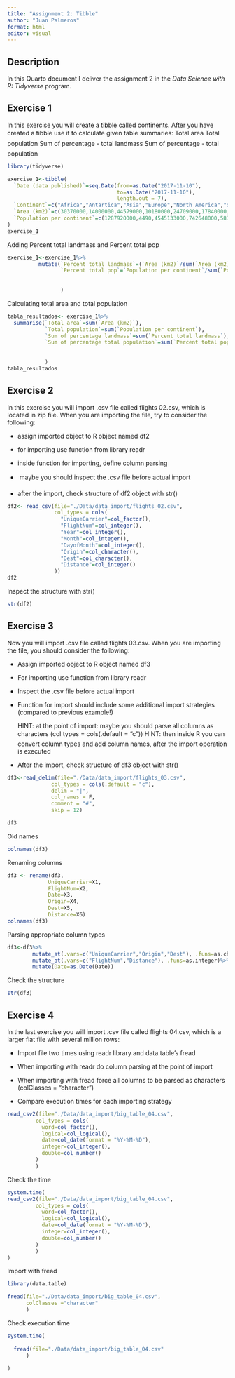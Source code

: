 ```yaml
---
title: "Assignment 2: Tibble"
author: "Juan Palmeros"
format: html
editor: visual
---
```


## Description

In this Quarto document I deliver the assignment 2 in the *Data Science with R: Tidyverse* program.

## Exercise 1

In this exercise you will create a tibble called continents. After you have created a tibble use it to calculate given table summaries: Total area Total population Sum of percentage - total landmass Sum of percentage - total population

```r
library(tidyverse)
```

```r
exercise_1<-tibble(
  `Date (data published)`=seq.Date(from=as.Date("2017-11-10"),
                                   to=as.Date("2017-11-10"),
                                   length.out = 7),
  `Continent`=c("Africa","Antartica","Asia","Europe","North America","South America","Australia"),
  `Area (km2)`=c(30370000,14000000,44579000,10180000,24709000,17840000,8600000),
  `Population per continent`=c(1287920000,4490,4545133000,742648000,587615000,428240000,41264000)
)
exercise_1
```

Adding Percent total landmass and Percent total pop

```r
exercise_1<-exercise_1%>%
          mutate(`Percent total landmass`=(`Area (km2)`/sum(`Area (km2)`))*100,
                 `Percent total pop`=`Population per continent`/sum(`Population per continent`)*100
                 
                 
                 )
```

Calculating total area and total population

```r
tabla_resultados<- exercise_1%>%
  summarise(`Total_area`=sum(`Area (km2)`),
            `Total population`=sum(`Population per continent`),
            `Sum of percentage landmass`=sum(`Percent total landmass`),
            `Sum of percentage total population`=sum(`Percent total pop`)
            
            
            )
tabla_resultados
```

## Exercise 2

In this exercise you will import .csv file called flights 02.csv, which is located in zip file. When you are importing the file, try to consider the following:

-   assign imported object to R object named df2

-   for importing use function from library readr

-   inside function for importing, define column parsing

-    maybe you should inspect the .csv file before actual import

-   after the import, check structure of df2 object with str()

```r
df2<- read_csv(file="./Data/data_import/flights_02.csv",
               col_types = cols(
                 "UniqueCarrier"=col_factor(),
                 "FlightNum"=col_integer(),
                 "Year"=col_integer(),
                 "Month"=col_integer(),
                 "DayofMonth"=col_integer(),
                 "Origin"=col_character(),
                 "Dest"=col_character(),
                 "Distance"=col_integer()
               ))
df2
```

Inspect the structure with str()

```r
str(df2)
```

## Exercise 3

Now you will import .csv file called flights 03.csv. When you are importing the file, you should consider the following:

-   Assign imported object to R object named df3

-   For importing use function from library readr

-   Inspect the .csv file before actual import

-   Function for import should include some additional import strategies (compared to previous example!)

    HINT: at the point of import: maybe you should parse all columns as characters (col types = cols(.default = "c")) HINT: then inside R you can convert column types and add column names, after the import operation is executed

-   After the import, check structure of df3 object with str()

```r
df3<-read_delim(file="./Data/data_import/flights_03.csv",
              col_types = cols(.default = "c"),
              delim = "|",
              col_names = F,
              comment = "#",
              skip = 12)
```

```r
df3
```

Old names

```r
colnames(df3)
```

Renaming columns

```r
df3 <- rename(df3, 
             UniqueCarrier=X1,
             FlightNum=X2,
             Date=X3,
             Origin=X4,
             Dest=X5,
             Distance=X6)
colnames(df3)
```

Parsing appropriate column types

```r
df3<-df3%>%
        mutate_at(.vars=c("UniqueCarrier","Origin","Dest"), .funs=as.character)%>%
        mutate_at(.vars=c("FlightNum","Distance"), .funs=as.integer)%>%
        mutate(Date=as.Date(Date))
```

Check the structure

```r
str(df3)
```

## Exercise 4

In the last exercise you will import .csv file called flights 04.csv, which is a larger flat file with several million rows:

-   Import file two times using readr library and data.table's fread

-   When importing with readr do column parsing at the point of import

-   When importing with fread force all columns to be parsed as characters (colClasses = "character")

-   Compare execution times for each importing strategy

```r
read_csv2(file="./Data/data_import/big_table_04.csv",
         col_types = cols(
           word=col_factor(),
           logical=col_logical(),
           date=col_date(format = "%Y-%M-%D"),
           integer=col_integer(),
           double=col_number()
         )
         )
```

Check the time

```r
system.time(
read_csv2(file="./Data/data_import/big_table_04.csv",
         col_types = cols(
           word=col_factor(),
           logical=col_logical(),
           date=col_date(format = "%Y-%M-%D"),
           integer=col_integer(),
           double=col_number()
         )
         )
)

```

Import with fread

```r
library(data.table)
```

```r
fread(file="./Data/data_import/big_table_04.csv",
      colClasses ="character"
      )
```

Check execution time

```r
system.time(
  
  fread(file="./Data/data_import/big_table_04.csv"
      )
  
)
```
